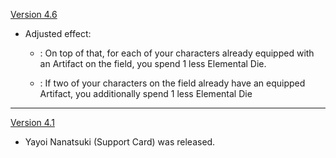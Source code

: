 {{Change History/Header}}
[[Version 4.6]]
* Adjusted effect:
** {{color|Old}}: On top of that, for each of your characters already equipped with an Artifact on the field, you spend 1 less Elemental Die. 
** {{color|New}}: If two of your characters on the field already have an equipped Artifact, you additionally spend 1 less Elemental Die
----
[[Version 4.1]]
* Yayoi Nanatsuki (Support Card) was released.